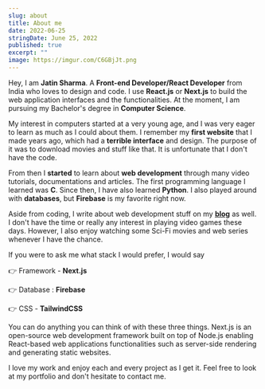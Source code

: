 ```yaml
---
slug: about
title: About me
date: 2022-06-25
stringDate: June 25, 2022
published: true
excerpt: ""
image: https://imgur.com/C6GBjJt.png
---
```


Hey, I am **Jatin Sharma**. A **Front-end Developer/React Developer** from India who loves to design and code. I use **React.js** or **Next.js** to build the web application interfaces and the functionalities. At the moment, I am pursuing my Bachelor's degree in **Computer Science**.

My interest in computers started at a very young age, and I was very eager to learn as much as I could about them. I remember my **first website** that I made years ago, which had a **terrible interface** and design. The purpose of it was to download movies and stuff like that. It is unfortunate that I don't have the code. 

From then I **started** to learn about **web development** through many video tutorials, documentations and articles. The first programming language I learned was **C**. Since then, I have also learned **Python**. I also played around with **databases**, but **Firebase** is my favorite right now.


Aside from coding, I write about web development stuff on my **<u>[blog](https://j471n/blogs)</u>** as well. I don't have the time or really any interest in playing video games these days. However, I also enjoy watching some Sci-Fi movies and web series whenever I have the chance. 

If you were to ask me what stack I would prefer, I would say 

👉 Framework - **Next.js**

👉 Database : **Firebase**

👉 CSS - **TailwindCSS** 

You can do anything you can think of with these three things. Next.js is an open-source web development framework built on top of Node.js enabling React-based web applications functionalities such as server-side rendering and generating static websites.


I love my work and enjoy each and every project as I get it. Feel free to look at my portfolio and don't hesitate to contact me.
